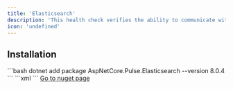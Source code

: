 ```yaml
---
title: 'Elasticsearch'
description: 'This health check verifies the ability to communicate with Elasticsearch'
icon: 'undefined'
---
```


## Installation

<Tabs>
  <Tab title=".NET CLI">
    ```bash
    dotnet add package AspNetCore.Pulse.Elasticsearch --version 8.0.4
    ```
  </Tab>
  <Tab title="Package Reference">
    ```xml
    <PackageReference Include="AspNetCore.Pulse.Elasticsearch" Version="8.0.4" />
    ```
  </Tab>
  <Tab title="Nuget">
    <a href="https://www.nuget.org/packages/AspNetCore.Pulse.Elasticsearch/" target="_blank">Go to nuget page</a>
  </Tab>
</Tabs>




